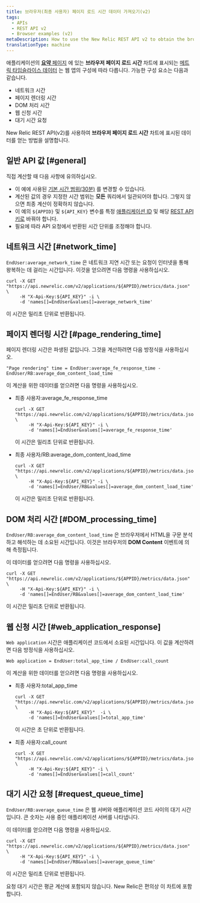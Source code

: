 ```yaml
---
title: 브라우저(최종 사용자) 페이지 로드 시간 데이터 가져오기(v2)
tags:
  - APIs
  - REST API v2
  - Browser examples (v2)
metaDescription: How to use the New Relic REST API v2 to obtain the browser transaction response time chart's data.
translationType: machine
---
```


애플리케이션의 [**요약** 페이지](/docs/browser/new-relic-browser/getting-started/browser-overview-website-performance-glance) 에 있는 **브라우저 페이지 로드 시간** 차트에 표시되는 [메트릭 타임슬라이스 데이터](/docs/data-analysis/metrics/analyze-your-metrics/data-collection-metric-timeslice-event-data#timeslice-data) 는 웹 앱의 구성에 따라 다릅니다. 가능한 구성 요소는 다음과 같습니다.

* 네트워크 시간
* 페이지 렌더링 시간
* DOM 처리 시간
* 웹 신청 시간
* 대기 시간 요청

New Relic REST API(v2)를 사용하여 **브라우저 페이지 로드 시간** 차트에 표시된 데이터를 얻는 방법을 설명합니다.

## 일반 API 값 [#general]

직접 계산할 때 다음 사항에 유의하십시오.

* 이 예에 사용된 [기본 시간 범위(30분)](/docs/apm/apis/requirements/specifying-time-range-api-v2#api-call) 를 변경할 수 있습니다.
* 계산된 값의 경우 지정한 시간 범위는 **모든** 쿼리에서 일관되어야 합니다. 그렇지 않으면 최종 계산이 정확하지 않습니다.
* 이 예의 `${APPID}` 및 `${API_KEY}` 변수를 특정 [애플리케이션 ID](/docs/apm/apis/requirements/identification-code) 및 해당 [REST API 키로](/docs/apis/rest-api-v2/requirements/rest-api-key#viewing) 바꿔야 합니다.
* 필요에 따라 API 요청에서 반환된 시간 단위를 조정해야 합니다.

## 네트워크 시간 [#network_time]

`EndUser:average_network_time` 은 네트워크 지연 시간 또는 요청이 인터넷을 통해 왕복하는 데 걸리는 시간입니다. 이것을 얻으려면 다음 명령을 사용하십시오.

```
curl -X GET "https://api.newrelic.com/v2/applications/${APPID}/metrics/data.json" \
     -H "X-Api-Key:${API_KEY}" -i \
     -d 'names[]=EndUser&values[]=average_network_time'
```

이 시간은 밀리초 단위로 반환됩니다.

## 페이지 렌더링 시간 [#page_rendering_time]

페이지 렌더링 시간은 파생된 값입니다. 그것을 계산하려면 다음 방정식을 사용하십시오.

```
"Page rendering" time = EndUser:average_fe_response_time - EndUser/RB:average_dom_content_load_time
```

이 계산을 위한 데이터를 얻으려면 다음 명령을 사용하십시오.

* 최종 사용자:average_fe_response_time

  ```
  curl -X GET "https://api.newrelic.com/v2/applications/${APPID}/metrics/data.json" \
       -H "X-Api-Key:${API_KEY}" -i \
       -d 'names[]=EndUser&values[]=average_fe_response_time'
  ```

  이 시간은 밀리초 단위로 반환됩니다.

* 최종 사용자/RB:average_dom_content_load_time

  ```
  curl -X GET "https://api.newrelic.com/v2/applications/${APPID}/metrics/data.json" \
       -H "X-Api-Key:${API_KEY}" -i \
       -d 'names[]=EndUser/RB&values[]=average_dom_content_load_time'
  ```

  이 시간은 밀리초 단위로 반환됩니다.

## DOM 처리 시간 [#DOM_processing_time]

`EndUser/RB:average_dom_content_load_time` 은 브라우저에서 HTML을 구문 분석하고 해석하는 데 소요된 시간입니다. 이것은 브라우저의 **DOM Content** 이벤트에 의해 측정됩니다.

이 데이터를 얻으려면 다음 명령을 사용하십시오.

```
curl -X GET "https://api.newrelic.com/v2/applications/${APPID}/metrics/data.json" \
     -H "X-Api-Key:${API_KEY}" -i \
     -d 'names[]=EndUser/RB&values[]=average_dom_content_load_time'
```

이 시간은 밀리초 단위로 반환됩니다.

## 웹 신청 시간 [#web_application_response]

`Web application` 시간은 애플리케이션 코드에서 소요된 시간입니다. 이 값을 계산하려면 다음 방정식을 사용하십시오.

```
Web application = EndUser:total_app_time / EndUser:call_count
```

이 계산을 위한 데이터를 얻으려면 다음 명령을 사용하십시오.

* 최종 사용자:total_app_time

  ```
  curl -X GET "https://api.newrelic.com/v2/applications/${APPID}/metrics/data.json" \
       -H "X-Api-Key:${API_KEY}"  -i \
       -d 'names[]=EndUser&values[]=total_app_time'
  ```

  이 시간은 초 단위로 반환됩니다.

* 최종 사용자:call_count

  ```
  curl -X GET "https://api.newrelic.com/v2/applications/${APPID}/metrics/data.json" \
       -H "X-Api-Key:${API_KEY}" -i \
       -d 'names[]=EndUser&values[]=call_count'
  ```

## 대기 시간 요청 [#request_queue_time]

`EndUser/RB:average_queue_time` 은 웹 서버와 애플리케이션 코드 사이의 대기 시간입니다. 큰 숫자는 사용 중인 애플리케이션 서버를 나타냅니다.

이 데이터를 얻으려면 다음 명령을 사용하십시오.

```
curl -X GET "https://api.newrelic.com/v2/applications/${APPID}/metrics/data.json" \
     -H "X-Api-Key:${API_KEY}" -i \
     -d 'names[]=EndUser/RB&values[]=average_queue_time'
```

이 시간은 밀리초 단위로 반환됩니다.

요청 대기 시간은 평균 계산에 포함되지 않습니다. New Relic은 편의상 이 차트에 포함합니다.